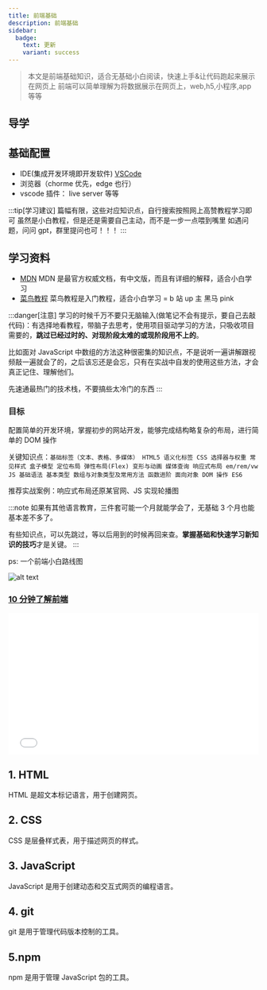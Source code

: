 ```yaml
---
title: 前端基础
description: 前端基础
sidebar:
  badge:
    text: 更新
    variant: success
---
```


> 本文是前端基础知识，适合无基础小白阅读，快速上手&让代码跑起来展示在网页上
> 前端可以简单理解为将数据展示在网页上，web,h5,小程序,app 等等

## 导学

## 基础配置

- IDE(集成开发环境即开发软件) [VSCode](https://code.visualstudio.com/)
- 浏览器（chorme 优先，edge 也行）
- vscode 插件： live server 等等

:::tip[学习建议]
篇幅有限，这些对应知识点，自行搜索按照网上高赞教程学习即可
虽然是小白教程，但是还是需要自己主动，而不是一步一点喂到嘴里
如遇问题，问问 gpt，群里提问也可！！！
:::

## 学习资料

- [MDN](https://developer.mozilla.org/zh-CN/docs/Web)
  MDN 是最官方权威文档，有中文版，而且有详细的解释，适合小白学习
- [菜鸟教程](https://www.runoob.com/)
  菜鸟教程是入门教程，适合小白学习
  = b 站 up 主 黑马 pink

:::danger[注意]
学习的时候千万不要只无脑输入(做笔记不会有提示，要自己去敲代码)：有选择地看教程，带脑子去思考，使用项目驱动学习的方法，只吸收项目需要的，**跳过已经过时的、对现阶段太难的或现阶段用不上的**。

比如面对 JavaScript 中数组的方法这种很密集的知识点，不是说听一遍讲解跟视频敲一遍就会了的，之后该忘还是会忘，只有在实战中自发的使用这些方法，才会真正记住、理解他们。

先速通最热门的技术栈，不要搞些太冷门的东西
:::

### 目标

配置简单的开发环境，掌握初步的网站开发，能够完成结构略复杂的布局，进行简单的 DOM 操作

关键知识点：`基础标签（文本、表格、多媒体） HTML5 语义化标签 CSS 选择器与权重 常见样式 盒子模型 定位布局 弹性布局(Flex) 变形与动画 媒体查询 响应式布局 em/rem/vw JS 基础语法 基本类型 数组与对象类型及常用方法 函数进阶 面向对象 DOM 操作 ES6`

推荐实战案例：响应式布局还原某官网、JS 实现轮播图

:::note
如果有其他语言教育，三件套可能一个月就能学会了，无基础 3 个月也能基本差不多了。

有些知识点，可以先跳过，等以后用到的时候再回来查。**掌握基础和快速学习新知识的技巧**才是关键。
:::

ps: 一个前端小白路线图

![alt text](../../../assets/blog/base/image.png)

### [10 分钟了解前端](https://www.bilibili.com/video/BV1hY411j7UM?buvid=XX1F2331974F7A021FC5FF529C12C668DCF22&from_spmid=default-value&is_story_h5=false&mid=mXUTniYrvpJH8ZBYhNGjAw%3D%3D&plat_id=116&share_from=ugc&share_medium=android&share_plat=android&share_session_id=8a3f8eea-70f3-46b5-836a-24b5e02f5fe1&share_source=WEIXIN&share_tag=s_i&spmid=united.player-video-detail.0.0&timestamp=1737045481&unique_k=0RlLcXr&up_id=34786453&wxfid=o7omF0eLIys9lFYWF_S6WWiHJY4U&share_times=1&vd_source=bb5ed4d50b55fb6a0df664e64b8b9ff4)

<div style="position: relative; width: 100%; padding-top: 56.25%;" >
  <iframe
    style="position: absolute; top: 0; left: 0; width: 100%; height: 100%;"
    src="//player.bilibili.com/player.html?isOutside=true&aid=255704765&bvid=BV1hY411j7UM&cid=763377488&p=1&high_quality=1"
    scrolling="no"
    border="0"
    frameborder="no"
    framespacing="0"
    allowfullscreen="true"
  ></iframe>
</div>

## 1. HTML

HTML 是超文本标记语言，用于创建网页。

## 2. CSS

CSS 是层叠样式表，用于描述网页的样式。

## 3. JavaScript

JavaScript 是用于创建动态和交互式网页的编程语言。

## 4. git

git 是用于管理代码版本控制的工具。

## 5.npm

npm 是用于管理 JavaScript 包的工具。
